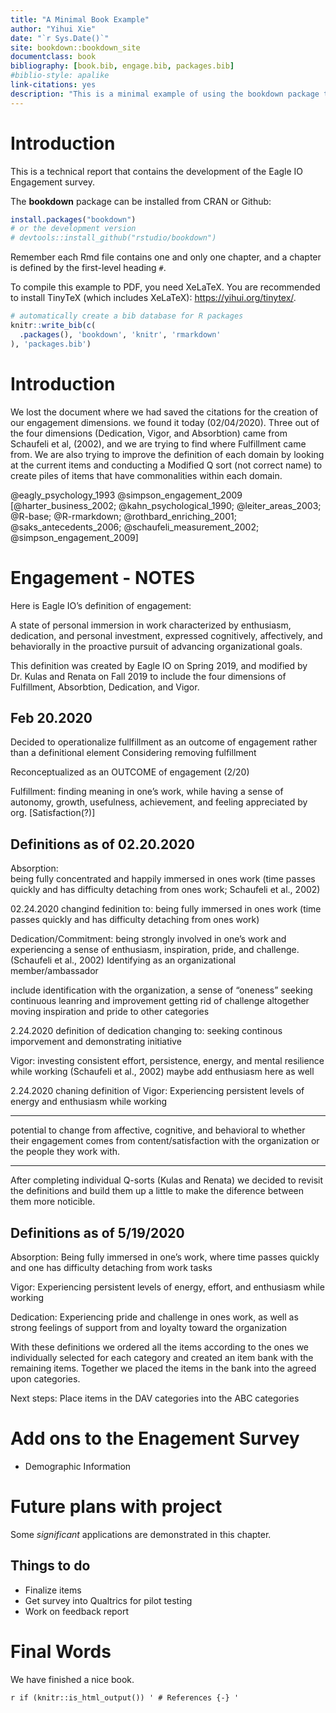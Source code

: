 --- 
title: "A Minimal Book Example"
author: "Yihui Xie"
date: "`r Sys.Date()`"
site: bookdown::bookdown_site
documentclass: book
bibliography: [book.bib, engage.bib, packages.bib]
#biblio-style: apalike
link-citations: yes
description: "This is a minimal example of using the bookdown package to write a book. The output format for this example is bookdown::gitbook."
---

# Introduction

This is a technical report that contains the development of the Eagle IO Engagement survey.



The **bookdown** package can be installed from CRAN or Github:

```{r eval=FALSE}
install.packages("bookdown")
# or the development version
# devtools::install_github("rstudio/bookdown")
```

Remember each Rmd file contains one and only one chapter, and a chapter is defined by the first-level heading `#`.

To compile this example to PDF, you need XeLaTeX. You are recommended to install TinyTeX (which includes XeLaTeX): <https://yihui.org/tinytex/>.

```{r include=FALSE}
# automatically create a bib database for R packages
knitr::write_bib(c(
  .packages(), 'bookdown', 'knitr', 'rmarkdown'
), 'packages.bib')
```

<!--chapter:end:index.Rmd-->

# Introduction {#intro}

We lost the document where we had saved the citations for the creation of our engagement dimensions. we found it today (02/04/2020). 
Three out of the four dimensions (Dedication, Vigor, and Absorbtion) came from Schaufeli et al, (2002), and we are trying to find where Fulfillment came from. 
We are also trying to improve the definition of each domain by looking at the current items and conducting a Modified Q sort (not correct name) to create piles of items that have commonalities within each domain. 

@eagly_psychology_1993
@simpson_engagement_2009
[@harter_business_2002; @kahn_psychological_1990; @leiter_areas_2003; @R-base; @R-rmarkdown; @rothbard_enriching_2001; @saks_antecedents_2006; @schaufeli_measurement_2002; @simpson_engagement_2009]


<!--chapter:end:01-Procedure.Rmd-->

# Engagement - NOTES 

Here is Eagle IO's definition of engagement:

A state of personal immersion in work characterized by enthusiasm, dedication, and personal investment, expressed cognitively, affectively, and behaviorally in the proactive pursuit of advancing organizational goals.

This definition was created by Eagle IO on Spring 2019, and modified by Dr. Kulas and Renata on Fall 2019 to include the four dimensions of Fulfillment, Absorbtion, Dedication, and Vigor. 

## Feb 20.2020
Decided to operationalize fullfillment as an outcome of engagement rather than a definitional element 
Considering removing fulfillment

Reconceptualized as an OUTCOME of engagement (2/20) 

Fulfillment: finding meaning in one's work, while having a sense of autonomy, growth, usefulness, achievement, and feeling appreciated by org. [Satisfaction(?)]


## Definitions as of 02.20.2020

Absorption:  
being fully concentrated and happily immersed in ones work (time passes quickly and has difficulty detaching from ones work; Schaufeli et al., 2002)

02.24.2020
changind fedinition to:
being fully immersed in ones work (time passes quickly and has difficulty detaching from ones work)


Dedication/Commitment: 
being strongly involved in one's work and experiencing a sense of enthusiasm, inspiration, pride, and challenge. (Schaufeli et al., 2002) Identifying as an organizational member/ambassador

include identification with the organization, a sense of "oneness"
seeking continuous leanring and improvement 
getting rid of challenge altogether
moving inspiration and pride to other categories 

2.24.2020
definition of dedication changing to:
seeking continous imporvement and demonstrating initiative 

Vigor: 
investing consistent effort, persistence, energy, and mental resilience while working (Schaufeli et al., 2002)
maybe add enthusiasm here as well 

2.24.2020
chaning definition of Vigor: 
Experiencing persistent levels of energy and enthusiasm while working 

********
potential to change from affective, cognitive, and behavioral to whether their engagement comes from content/satisfaction with the organization or the people they work with. 

******** 

After completing individual Q-sorts (Kulas and Renata) we decided to revisit the definitions and build them up a little to make the diference between them more noticible. 

## Definitions as of 5/19/2020

Absorption: Being fully immersed in one’s work, where time passes quickly and one has difficulty detaching from work tasks

Vigor: Experiencing persistent levels of energy, effort, and enthusiasm while working

Dedication: Experiencing pride and challenge in ones work, as well as strong feelings of support from and loyalty toward the organization

With these definitions we ordered all the items according to the ones we individually selected for each category and created an item bank with the remaining items. Together we placed the items in the bank into the agreed upon categories. 

Next steps: 
Place items in the DAV categories into the ABC categories 


<!--chapter:end:02-Definitions.Rmd-->

# Add ons to the Enagement Survey

+ Demographic Information


<!--chapter:end:03-Additional.Rmd-->

# Future plans with project

Some _significant_ applications are demonstrated in this chapter.

## Things to do 

+ Finalize items 
+ Get survey into Qualtrics for pilot testing
+ Work on feedback report 



<!--chapter:end:04-Future.Rmd-->

# Final Words

We have finished a nice book.

<!--chapter:end:05-summary.Rmd-->

`r if (knitr::is_html_output()) '
# References {-}
'`


<!--chapter:end:06-references.Rmd-->

